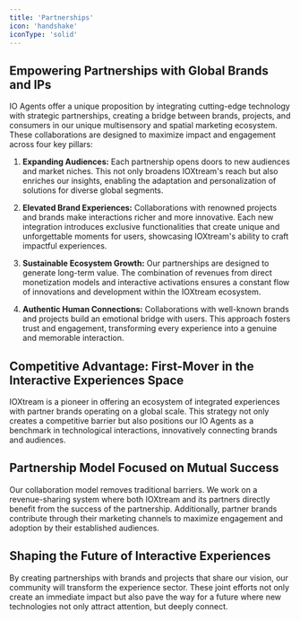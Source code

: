 ```yaml
---
title: 'Partnerships'
icon: 'handshake'
iconType: 'solid'
---
```


## Empowering Partnerships with Global Brands and IPs

IO Agents offer a unique proposition by integrating cutting-edge technology with strategic partnerships, creating a bridge between brands, projects, and consumers in our unique multisensory and spatial marketing ecosystem. These collaborations are designed to maximize impact and engagement across four key pillars:

1. **Expanding Audiences:** Each partnership opens doors to new audiences and market niches. This not only broadens IOXtream's reach but also enriches our insights, enabling the adaptation and personalization of solutions for diverse global segments.

2. **Elevated Brand Experiences:** Collaborations with renowned projects and brands make interactions richer and more innovative. Each new integration introduces exclusive functionalities that create unique and unforgettable moments for users, showcasing IOXtream's ability to craft impactful experiences.

3. **Sustainable Ecosystem Growth:** Our partnerships are designed to generate long-term value. The combination of revenues from direct monetization models and interactive activations ensures a constant flow of innovations and development within the IOXtream ecosystem.

4. **Authentic Human Connections:** Collaborations with well-known brands and projects build an emotional bridge with users. This approach fosters trust and engagement, transforming every experience into a genuine and memorable interaction.

## Competitive Advantage: First-Mover in the Interactive Experiences Space

IOXtream is a pioneer in offering an ecosystem of integrated experiences with partner brands operating on a global scale. This strategy not only creates a competitive barrier but also positions our IO Agents as a benchmark in technological interactions, innovatively connecting brands and audiences.

## Partnership Model Focused on Mutual Success

Our collaboration model removes traditional barriers. We work on a revenue-sharing system where both IOXtream and its partners directly benefit from the success of the partnership. Additionally, partner brands contribute through their marketing channels to maximize engagement and adoption by their established audiences.

## Shaping the Future of Interactive Experiences

By creating partnerships with brands and projects that share our vision, our community will transform the experience sector. These joint efforts not only create an immediate impact but also pave the way for a future where new technologies not only attract attention, but deeply connect.
